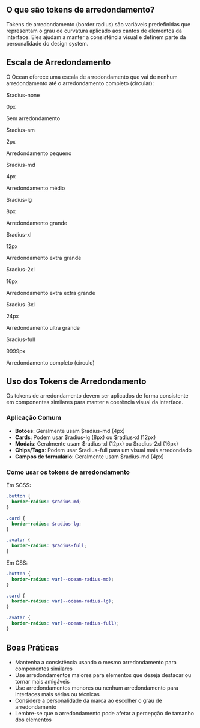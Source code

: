 
<Meta title="Tokens/Radius" />

<BannerTokens title="Arredondamento (Border Radius)" description="Tokens de arredondamento (border radius) são variáveis predefinidas que representam o grau de curvatura aplicado aos cantos de elementos da interface. Eles ajudam a manter a consistência visual e definem parte da personalidade do design system." />


## O que são tokens de arredondamento?

Tokens de arredondamento (border radius) são variáveis predefinidas que representam o grau de curvatura aplicado aos cantos de elementos da interface. Eles ajudam a manter a consistência visual e definem parte da personalidade do design system.

## Escala de Arredondamento

O Ocean oferece uma escala de arredondamento que vai de nenhum arredondamento até o arredondamento completo (circular):

<div style={{ display: 'flex', flexWrap: 'wrap', gap: '2rem', marginBottom: '2rem' }}>
  <div style={{ width: '200px', marginBottom: '1rem' }}>
    <div style={{
      height: '100px',
      backgroundColor: '#f7f7f7',
      borderRadius: '0px',
      border: '1px solid #e0e0e0'
    }}></div>
    <p style={{ margin: '0.5rem 0 0 0', fontWeight: 'bold' }}>$radius-none</p>
    <p style={{ margin: '0', color: '#666' }}>0px</p>
    <p style={{ margin: '0', fontSize: '0.8rem' }}>Sem arredondamento</p>
  </div>

  <div style={{ width: '200px', marginBottom: '1rem' }}>
    <div style={{
      height: '100px',
      backgroundColor: '#f7f7f7',
      borderRadius: '2px',
      border: '1px solid #e0e0e0'
    }}></div>
    <p style={{ margin: '0.5rem 0 0 0', fontWeight: 'bold' }}>$radius-sm</p>
    <p style={{ margin: '0', color: '#666' }}>2px</p>
    <p style={{ margin: '0', fontSize: '0.8rem' }}>Arredondamento pequeno</p>
  </div>

  <div style={{ width: '200px', marginBottom: '1rem' }}>
    <div style={{
      height: '100px',
      backgroundColor: '#f7f7f7',
      borderRadius: '4px',
      border: '1px solid #e0e0e0'
    }}></div>
    <p style={{ margin: '0.5rem 0 0 0', fontWeight: 'bold' }}>$radius-md</p>
    <p style={{ margin: '0', color: '#666' }}>4px</p>
    <p style={{ margin: '0', fontSize: '0.8rem' }}>Arredondamento médio</p>
  </div>

  <div style={{ width: '200px', marginBottom: '1rem' }}>
    <div style={{
      height: '100px',
      backgroundColor: '#f7f7f7',
      borderRadius: '8px',
      border: '1px solid #e0e0e0'
    }}></div>
    <p style={{ margin: '0.5rem 0 0 0', fontWeight: 'bold' }}>$radius-lg</p>
    <p style={{ margin: '0', color: '#666' }}>8px</p>
    <p style={{ margin: '0', fontSize: '0.8rem' }}>Arredondamento grande</p>
  </div>

  <div style={{ width: '200px', marginBottom: '1rem' }}>
    <div style={{
      height: '100px',
      backgroundColor: '#f7f7f7',
      borderRadius: '12px',
      border: '1px solid #e0e0e0'
    }}></div>
    <p style={{ margin: '0.5rem 0 0 0', fontWeight: 'bold' }}>$radius-xl</p>
    <p style={{ margin: '0', color: '#666' }}>12px</p>
    <p style={{ margin: '0', fontSize: '0.8rem' }}>Arredondamento extra grande</p>
  </div>

  <div style={{ width: '200px', marginBottom: '1rem' }}>
    <div style={{
      height: '100px',
      backgroundColor: '#f7f7f7',
      borderRadius: '16px',
      border: '1px solid #e0e0e0'
    }}></div>
    <p style={{ margin: '0.5rem 0 0 0', fontWeight: 'bold' }}>$radius-2xl</p>
    <p style={{ margin: '0', color: '#666' }}>16px</p>
    <p style={{ margin: '0', fontSize: '0.8rem' }}>Arredondamento extra extra grande</p>
  </div>

  <div style={{ width: '200px', marginBottom: '1rem' }}>
    <div style={{
      height: '100px',
      backgroundColor: '#f7f7f7',
      borderRadius: '24px',
      border: '1px solid #e0e0e0'
    }}></div>
    <p style={{ margin: '0.5rem 0 0 0', fontWeight: 'bold' }}>$radius-3xl</p>
    <p style={{ margin: '0', color: '#666' }}>24px</p>
    <p style={{ margin: '0', fontSize: '0.8rem' }}>Arredondamento ultra grande</p>
  </div>

  <div style={{ width: '200px', marginBottom: '1rem' }}>
    <div style={{
      height: '100px',
      width: '100px',
      margin: '0 auto',
      backgroundColor: '#f7f7f7',
      borderRadius: '9999px',
      border: '1px solid #e0e0e0'
    }}></div>
    <p style={{ margin: '0.5rem 0 0 0', fontWeight: 'bold', textAlign: 'center' }}>$radius-full</p>
    <p style={{ margin: '0', color: '#666', textAlign: 'center' }}>9999px</p>
    <p style={{ margin: '0', fontSize: '0.8rem', textAlign: 'center' }}>Arredondamento completo (círculo)</p>
  </div>
</div>

## Uso dos Tokens de Arredondamento

Os tokens de arredondamento devem ser aplicados de forma consistente em componentes similares para manter a coerência visual da interface.

### Aplicação Comum

- **Botões**: Geralmente usam $radius-md (4px)
- **Cards**: Podem usar $radius-lg (8px) ou $radius-xl (12px)
- **Modais**: Geralmente usam $radius-xl (12px) ou $radius-2xl (16px)
- **Chips/Tags**: Podem usar $radius-full para um visual mais arredondado
- **Campos de formulário**: Geralmente usam $radius-md (4px)

### Como usar os tokens de arredondamento

Em SCSS:
```scss
.button {
  border-radius: $radius-md;
}

.card {
  border-radius: $radius-lg;
}

.avatar {
  border-radius: $radius-full;
}
```

Em CSS:
```css
.button {
  border-radius: var(--ocean-radius-md);
}

.card {
  border-radius: var(--ocean-radius-lg);
}

.avatar {
  border-radius: var(--ocean-radius-full);
}
```

## Boas Práticas

- Mantenha a consistência usando o mesmo arredondamento para componentes similares
- Use arredondamentos maiores para elementos que deseja destacar ou tornar mais amigáveis
- Use arredondamentos menores ou nenhum arredondamento para interfaces mais sérias ou técnicas
- Considere a personalidade da marca ao escolher o grau de arredondamento
- Lembre-se que o arredondamento pode afetar a percepção de tamanho dos elementos
